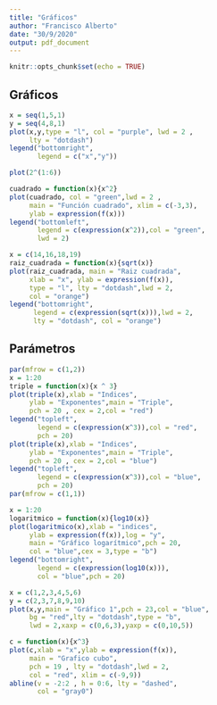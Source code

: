 ```yaml
---
title: "Gráficos"
author: "Francisco Alberto"
date: "30/9/2020"
output: pdf_document
---
```


```r
knitr::opts_chunk$set(echo = TRUE)
```

## Gráficos

```r
x = seq(1,5,1)
y = seq(4,8,1)
plot(x,y,type = "l", col = "purple", lwd = 2 ,
     lty = "dotdash")
legend("bottomright",
       legend = c("x","y"))


```
```r
plot(2^(1:6))
```

```r
cuadrado = function(x){x^2}
plot(cuadrado, col = "green",lwd = 2 , 
     main = "Función cuadrado", xlim = c(-3,3),
     ylab = expression(f(x)))
legend("bottomleft",
       legend = c(expression(x^2)),col = "green",
       lwd = 2)


```

```r
x = c(14,16,18,19)
raiz_cuadrada = function(x){sqrt(x)}
plot(raiz_cuadrada, main = "Raiz cuadrada",
     xlab = "x", ylab = expression(f(x)),
     type = "l", lty = "dotdash",lwd = 2,
     col = "orange")
legend("bottomright",
      legend = c(expression(sqrt(x))),lwd = 2,
      lty = "dotdash", col = "orange")
```

## Parámetros

```r
par(mfrow = c(1,2))
x = 1:20
triple = function(x){x ^ 3}
plot(triple(x),xlab = "Indices",
     ylab = "Exponentes",main = "Triple",
     pch = 20 , cex = 2,col = "red")
legend("topleft",
       legend = c(expression(x^3)),col = "red",
       pch = 20)
plot(triple(x),xlab = "Indices",
     ylab = "Exponentes",main = "Triple",
     pch = 20 , cex = 2,col = "blue")
legend("topleft",
       legend = c(expression(x^3)),col = "blue",
       pch = 20)
par(mfrow = c(1,1))
```

```r
x = 1:20
logaritmico = function(x){log10(x)}
plot(logaritmico(x),xlab = "indices",
     ylab = expression(f(x)),log = "y",
     main = "Gráfico logarítmico",pch = 20,
     col = "blue",cex = 3,type = "b")
legend("bottomright",
       legend = c(expression(log10(x))),
       col = "blue",pch = 20)

```

```r
x = c(1,2,3,4,5,6)
y = c(2,3,7,8,9,10)
plot(x,y,main = "Gráfico 1",pch = 23,col = "blue",
     bg = "red",lty = "dotdash",type = "b",
     lwd = 2,xaxp = c(0,6,3),yaxp = c(0,10,5))


```

```r
c = function(x){x^3}
plot(c,xlab = "x",ylab = expression(f(x)),
     main = "Grafico cubo",
     pch = 19 , lty = "dotdash",lwd = 2,
     col = "red", xlim = c(-9,9))
abline(v = -2:2 , h = 0:6, lty = "dashed",
       col = "gray0")
```




